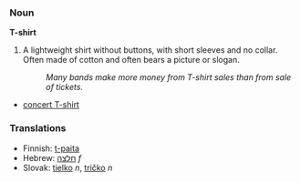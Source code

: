 ===Noun===
'''T-shirt'''

# A lightweight shirt without buttons, with short sleeves and no collar.  Often made of cotton and often bears a picture or slogan.
#: ''Many bands make more money from T-shirt sales than from sale of tickets.''

*[[concert T-shirt]]

===Translations===
*Finnish: [[t-paita]]
*Hebrew: [[חלצה]] ''f''
*Slovak: [[tielko]] ''n'', [[tričko]] ''n''